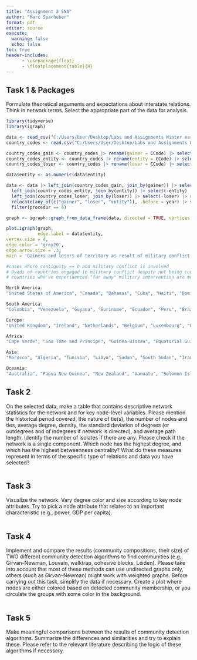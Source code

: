 ```yaml
---
title: "Assignment 2 SNA"
author: "Marc Sparhuber"
format: pdf
editor: source
execute:
  warning: false
  echo: false
toc: true
header-includes:
      - \usepackage{float}
      - \floatplacement{table}{H}
---
```


## Task 1 & Packages

Formulate theoretical arguments and expectations about interstate relations. Think in network terms. Select the appropriate part of the data for analysis.

```r
library(tidyverse)
library(igraph)

data <- read_csv("C:/Users/User/Desktop/Labs and Assignments Winter early 24/CSS_Labs_early_24/SNA/Assignment2SNA/terr-changes-v6/tc2018.csv")
country_codes <- read.csv("C:/Users/User/Desktop/Labs and Assignments Winter early 24/CSS_Labs_early_24/SNA/Assignment2SNA/COW-country-codes.csv")

country_codes_gain <- country_codes |> rename(gainer = CCode) |> select(-StateAbb) |> distinct()
country_codes_entity <- country_codes |> rename(entity = CCode) |> select(-StateAbb) |> distinct()
country_codes_loser <- country_codes |> rename(loser = CCode) |> select(-StateAbb) |> distinct()

data$entity <- as.numeric(data$entity)

data <- data |> left_join(country_codes_gain, join_by(gainer)) |> select(-gainer) |> rename(gainer = StateNme) |>
  left_join(country_codes_entity, join_by(entity)) |> select(-entity) |> rename(entity = StateNme) |>
  left_join(country_codes_loser, join_by(loser)) |> select(-loser) |> rename(loser = StateNme) |> 
  relocate(any_of(c("gainer", "loser", "entity")), .before = year) |> select(-version) |> drop_na(any_of(c("gainer", "loser"))) |> 
  filter(procedur == 6)

graph <- igraph::graph_from_data_frame(data, directed = TRUE, vertices = NULL)

plot.igraph(graph,
            edge.label = data$entity,
vertex.size = 4,
edge.color = 'grey20',
edge.arrow.size = .3,
main = 'Gainers and losers of territory as result of military conflict 1816 - 2015')

#cases where contiguity == 0 and military conflict is involved
# Dyads of countries engaged in military conflict despite not being contiguous exhibit distinct network structures compared to contiguous dyads.
# countries who've experiuenced "far away" military intervention are more likely to afterwards experience conflict with immediate neighbours

North America:
"United States of America", "Canada", "Bahamas", "Cuba", "Haiti", "Dominican Republic", "Jamaica", "Trinidad and Tobago", "Barbados", "Dominica", "Grenada", "St. Lucia", "St. Vincent and the Grenadines", "Antigua & Barbuda", "St. Kitts and Nevis", "Mexico", "Belize", "Guatemala", "Honduras", "El Salvador", "Nicaragua", "Costa Rica", "Panama"

South America:
"Colombia", "Venezuela", "Guyana", "Suriname", "Ecuador", "Peru", "Brazil", "Bolivia", "Paraguay", "Chile", "Argentina", "Uruguay"

Europe:
"United Kingdom", "Ireland", "Netherlands", "Belgium", "Luxembourg", "France", "Monaco", "Liechtenstein", "Switzerland", "Spain", "Andorra", "Portugal", "Hanover", "Bavaria", "Germany", "German Federal Republic", "German Democratic Republic", "Baden", "Saxony", "Wuerttemburg", "Hesse Electoral", "Hesse Grand Ducal", "Mecklenburg Schwerin", "Poland", "Austria-Hungary", "Austria", "Hungary", "Czechoslovakia", "Czech Republic", "Slovakia", "Italy", "Papal States", "Two Sicilies", "San Marino", "Modena", "Parma", "Tuscany", "Malta", "Albania", "Montenegro", "Macedonia", "Croatia", "Yugoslavia", "Bosnia and Herzegovina", "Kosovo", "Slovenia", "Greece", "Cyprus", "Bulgaria", "Moldova", "Romania", "Russia", "Estonia", "Latvia", "Lithuania", "Ukraine", "Belarus", "Armenia", "Georgia", "Azerbaijan", "Finland", "Sweden", "Norway", "Denmark", "Iceland"

Africa:
"Cape Verde", "Sao Tome and Principe", "Guinea-Bissau", "Equatorial Guinea", "Gambia", "Mali", "Senegal", "Benin", "Mauritania", "Niger", "Ivory Coast", "Guinea", "Burkina Faso", "Liberia", "Sierra Leone", "Ghana", "Togo", "Cameroon", "Nigeria", "Gabon", "Central African Republic", "Chad", "Congo", "Democratic Republic of the Congo", "Uganda", "Kenya", "Tanzania", "Zanzibar", "Burundi", "Rwanda", "Somalia", "Djibouti", "Ethiopia", "Eritrea", "Angola", "Mozambique", "Zambia", "Zimbabwe", "Malawi", "South Africa", "Namibia", "Lesotho", "Botswana", "Swaziland", "Madagascar", "Comoros", "Mauritius", "Seychelles"

Asia:
"Morocco", "Algeria", "Tunisia", "Libya", "Sudan", "South Sudan", "Iran", "Turkey", "Iraq", "Egypt", "Syria", "Lebanon", "Jordan", "Israel", "Saudi Arabia", "Yemen Arab Republic", "Yemen", "Yemen People's Republic", "Kuwait", "Bahrain", "Qatar", "United Arab Emirates", "Oman", "Afghanistan", "Turkmenistan", "Tajikistan", "Kyrgyzstan", "Uzbekistan", "Kazakhstan", "China", "Mongolia", "Taiwan", "Korea", "North Korea", "South Korea", "Japan", "India", "Bhutan", "Pakistan", "Bangladesh", "Myanmar", "Sri Lanka", "Maldives", "Nepal", "Thailand", "Cambodia", "Laos", "Vietnam", "Republic of Vietnam", "Malaysia", "Singapore", "Brunei", "Philippines", "Indonesia", "East Timor"

Oceania:
"Australia", "Papua New Guinea", "New Zealand", "Vanuatu", "Solomon Islands", "Kiribati", "Tuvalu", "Fiji", "Tonga", "Nauru", "Marshall Islands", "Palau", "Federated States of Micronesia", "Samoa"

```


## Task 2

On the selected data, make a table that contains descriptive network statistics for the network and for key node-level variables. Please mention the historical period covered, the nature of tie(s), the number of nodes and ties, average degree, density, the standard deviation of degrees (or outdegrees and of indegrees if network is directed), and average path length. Identify the number of isolates if there are any. Please check if the network is a single component. Which node has the highest degree, and which has the highest betweenness centrality? What do these measures represent in terms of the specific type of relations and data you have selected?

```r

```


## Task 3 

Visualize the network. Vary degree color and size according to key node attributes. Try to pick a node attribute that relates to an important characteristic (e.g., power, GDP per capita).

```r

```

## Task 4

Implement and compare the results (community compositions, their size) of TWO different community detection algorithms to find communities (e.g., Girvan-Newman, Louvain, walktrap, cohesive blocks, Leiden). Please take into account that most of these methods can use undirected graphs only, others (such as Girvan-Newman) might work with weighted graphs. Before carrying out this task, simplify the data if necessary. Create a plot where nodes are either colored based on detected community membership, or you circulate the groups with some color in the background.

```r

```

## Task 5

Make meaningful comparisons between the results of community detection algorithms. Summarize the differences and similarities and try to explain these. Please refer to the relevant literature describing the logic of these algorithms if necessary. 

```r

```

